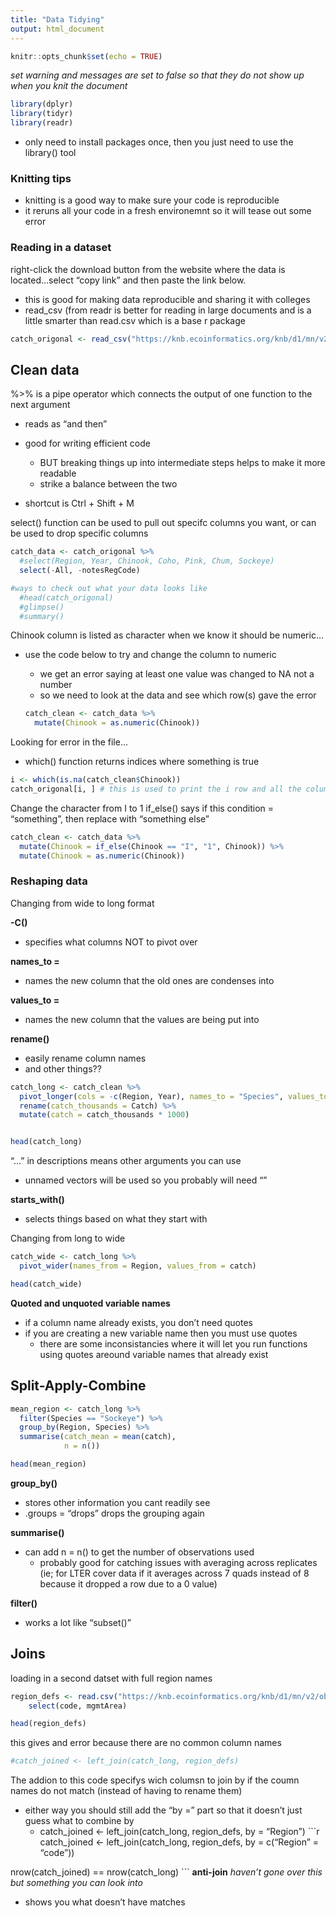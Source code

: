 ```yaml
---
title: "Data Tidying"
output: html_document
---
```


```r
knitr::opts_chunk$set(echo = TRUE)
```




*set warning and messages are set to false so that they do not show up when you knit the document*
```r
library(dplyr)
library(tidyr)
library(readr)
```

-   only need to install packages once, then you just need to use the library() tool

### Knitting tips

-   knitting is a good way to make sure your code is reproducible
-   it reruns all your code in a fresh environemnt so it will tease out some error

### Reading in a dataset

right-click the download button from the website where the data is located...select "copy link" and then paste the link below.

-   this is good for making data reproducible and sharing it with colleges
-   read_csv (from readr is better for reading in large documents and is a little smarter than read.csv which is a base r package

```r
catch_origonal <- read_csv("https://knb.ecoinformatics.org/knb/d1/mn/v2/object/df35b.302.1")
```

## Clean data

%>% is a pipe operator which connects the output of one function to the next argument

-   reads as "and then"

-   good for writing efficient code

    -   BUT breaking things up into intermediate steps helps to make it more readable
    -   strike a balance between the two

-   shortcut is Ctrl + Shift + M

select() function can be used to pull out specifc columns you want, or can be used to drop specific columns

```r
catch_data <- catch_origonal %>% 
  #select(Region, Year, Chinook, Coho, Pink, Chum, Sockeye)
  select(-All, -notesRegCode)

#ways to check out what your data looks like
  #head(catch_origonal)
  #glimpse()
  #summary()
```

Chinook column is listed as character when we know it should be numeric...

-   use the code below to try and change the column to numeric

    -   we get an error saying at least one value was changed to NA not a number
    -   so we need to look at the data and see which row(s) gave the error

    ```r
    catch_clean <- catch_data %>%
      mutate(Chinook = as.numeric(Chinook))
    ```

Looking for error in the file...

-   which() function returns indices where something is true

```r
i <- which(is.na(catch_clean$Chinook))
catch_origonal[i, ] # this is used to print the i row and all the columns
```

Change the character from I to 1 if_else() says if this condition = "something", then replace with "something else"

```r
catch_clean <- catch_data %>%
  mutate(Chinook = if_else(Chinook == "I", "1", Chinook)) %>%
  mutate(Chinook = as.numeric(Chinook))
```

### Reshaping data

Changing from wide to long format

**-C()**

-   specifies what columns NOT to pivot over

**names_to =**

-   names the new column that the old ones are condenses into

**values_to =**

-   names the new column that the values are being put into

**rename()**

- easily rename column names 
- and other things??

```r
catch_long <- catch_clean %>%
  pivot_longer(cols = -c(Region, Year), names_to = "Species", values_to = "Catch") %>%
  rename(catch_thousands = Catch) %>%
  mutate(catch = catch_thousands * 1000)


head(catch_long)
```

"..." in descriptions means other arguments you can use

- unnamed vectors will be used so you probably will need ""


**starts_with()**

-   selects things based on what they start with

Changing from long to wide
```r
catch_wide <- catch_long %>%
  pivot_wider(names_from = Region, values_from = catch)

head(catch_wide)
```

**Quoted and unquoted variable names**

- if a column name already exists, you don't need quotes
- if you are creating a new variable name then you must use quotes
  - there are some inconsistancies where it will let you run functions using quotes areound variable names that already exist 

## Split-Apply-Combine

```r
mean_region <- catch_long %>%
  filter(Species == "Sockeye") %>%
  group_by(Region, Species) %>%
  summarise(catch_mean = mean(catch), 
            n = n())

head(mean_region)
```
**group_by()**

- stores other information you cant readily see
- .groups = "drops" drops the grouping again

**summarise()**

- can add n = n() to get the number of observations used 
    - probably good for catching issues with averaging across replicates (ie; for LTER cover data if it averages across 7 quads instead of 8 because it dropped a row due to a 0 value)

**filter()**

- works a lot like "subset()"

## Joins

loading in a second datset with full region names
```r
region_defs <- read.csv("https://knb.ecoinformatics.org/knb/d1/mn/v2/object/df35b.303.1") %>% 
    select(code, mgmtArea)

head(region_defs)
```
this gives and error because there are no common column names
```r
#catch_joined <- left_join(catch_long, region_defs)
```
The addion to this code specifys wich columsn to join by if the coumn names do not match (instead of having to rename them)

- either way you should still add the "by = " part so that it doesn't just guess what to combine by
    - catch_joined <- left_join(catch_long, region_defs, by = "Region")
```r
catch_joined <- left_join(catch_long, region_defs, by = c("Region" = "code"))

nrow(catch_joined) == nrow(catch_long)
```
**anti-join**
  *haven't gone over this but something you can look into*

- shows you what doesn't have matches



















